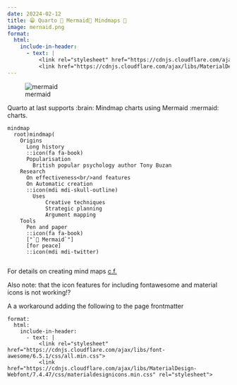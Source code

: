 ```yaml
---
date: 20224-02-12
title: 😁 Quarto 💖 Mermaid🧜 Mindmaps 🧠 
image: mernaid.png
format: 
  html:
    include-in-header:
      - text: |
          <link rel="stylesheet" href="https://cdnjs.cloudflare.com/ajax/libs/font-awesome/6.5.1/css/all.min.css"> 
          <link href="https://cdnjs.cloudflare.com/ajax/libs/MaterialDesign-Webfont/7.4.47/css/materialdesignicons.min.css" rel="stylesheet">
---
```


![mermaid](mermaid.png){.column_margin.png}

Quarto at last supports :brain: Mindmap charts  using Mermaid :mermaid: charts.

```mermaid
mindmap
  root)mindmap(
    Origins
      Long history
      ::icon(fa fa-book)
      Popularisation
        British popular psychology author Tony Buzan
    Research
      On effectiveness<br/>and features
      On Automatic creation
      ::icon(mdi mdi-skull-outline)
        Uses
            Creative techniques
            Strategic planning
            Argument mapping
    Tools
      Pen and paper
      ::icon(fa fa-book)
      ["`🧜 Mermaid`"]
      [for peace]
      ::icon(mdi mdi-twitter)
      
```


<!-- TODO: add web citation -->

For details on creating mind maps [c.f.](https://mermaid.js.org/syntax/mindmap.html)

Also note: that the icon features for including fontawesome and material icons is not working!?

A a workaround adding the following to the page frontmatter

```
format: 
  html:
    include-in-header:
      - text: |
          <link rel="stylesheet" href="https://cdnjs.cloudflare.com/ajax/libs/font-awesome/6.5.1/css/all.min.css"> 
          <link href="https://cdnjs.cloudflare.com/ajax/libs/MaterialDesign-Webfont/7.4.47/css/materialdesignicons.min.css" rel="stylesheet">

```

